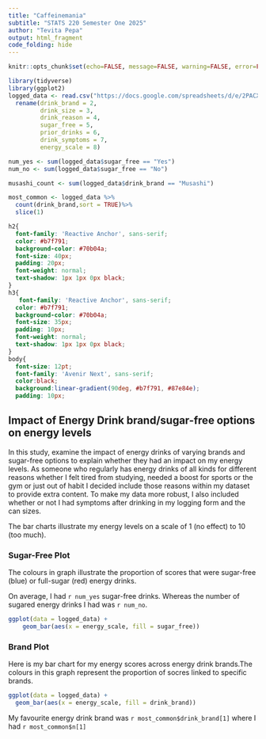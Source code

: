 ```yaml
---
title: "Caffeinemania"
subtitle: "STATS 220 Semester One 2025"
author: "Tevita Pepa"
output: html_fragment
code_folding: hide
---
```


```r
knitr::opts_chunk$set(echo=FALSE, message=FALSE, warning=FALSE, error=FALSE)

library(tidyverse)
library(ggplot2)
logged_data <- read.csv("https://docs.google.com/spreadsheets/d/e/2PACX-1vRe8AES_4cuUoNl9gLj1TW_NxLy-Oh0fDgLq1NIwMZlylDWUQBm3XRfVfcXzmANEWFshMGnNd36NZFd/pub?output=csv") %>% 
  rename(drink_brand = 2,
         drink_size = 3,
         drink_reason = 4,
         sugar_free = 5,
         prior_drinks = 6,
         drink_symptoms = 7,
         energy_scale = 8)

num_yes <- sum(logged_data$sugar_free == "Yes")
num_no <- sum(logged_data$sugar_free == "No")

musashi_count <- sum(logged_data$drink_brand == "Musashi")

most_common <- logged_data %>%
  count(drink_brand,sort = TRUE)%>%
  slice(1)
```

```css
h2{
  font-family: 'Reactive Anchor', sans-serif;
  color: #b7f791;
  background-color: #70b04a;
  font-size: 40px;
  padding: 20px;
  font-weight: normal;
  text-shadow: 1px 1px 0px black;
}
h3{
   font-family: 'Reactive Anchor', sans-serif;
  color: #b7f791;
  background-color: #70b04a;
  font-size: 35px;
  padding: 10px;
  font-weight: normal;
  text-shadow: 1px 1px 0px black;
}
body{
  font-size: 12pt;
  font-family: 'Avenir Next', sans-serif;
  color:black;
  background:linear-gradient(90deg, #b7f791, #87e84e);
  padding: 10px;


```

## Impact of Energy Drink brand/sugar-free options on energy levels

In this study, examine the impact of energy drinks of varying brands and sugar-free options to explain whether they had an impact on my energy levels. As someone who regularly has energy drinks of all kinds for different reasons whether I felt tired from studying, needed a boost for sports or the gym or just out of habit I decided include those reasons within my dataset to provide extra content. To make my data more robust, I also included whether or not I had symptoms after drinking in my logging form and the can sizes. 

The bar charts illustrate my energy levels on a scale of 1 (no effect) to 10 (too much). 

### Sugar-Free Plot
The colours in graph illustrate the proportion of scores that were sugar-free (blue) or full-sugar (red) energy drinks.

On average, I had `r num_yes` sugar-free drinks. 
Whereas the number of sugared energy drinks I had was `r num_no`.
```r
ggplot(data = logged_data) +
    geom_bar(aes(x = energy_scale, fill = sugar_free))
```

### Brand Plot
Here is my bar chart for my energy scores across energy drink brands.The colours in this graph represent the proportion of socres linked to specific brands. 

```r
ggplot(data = logged_data) +
  geom_bar(aes(x = energy_scale, fill = drink_brand))
```

My favourite energy drink brand was `r most_common$drink_brand[1]` where I had `r most_common$n[1]`
